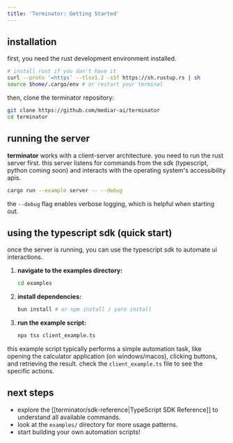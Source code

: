 ```yaml
---
title: 'Terminator: Getting Started'
---
```


## installation

first, you need the rust development environment installed.

```bash
# install rust if you don't have it
curl --proto '=https' --tlsv1.2 -sSf https://sh.rustup.rs | sh
source $home/.cargo/env # or restart your terminal
```

then, clone the terminator repository:

```bash
git clone https://github.com/mediar-ai/terminator
cd terminator
```

## running the server

**terminator** works with a client-server architecture. you need to run the rust server first. this server listens for commands from the sdk (typescript, python coming soon) and interacts with the operating system's accessibility apis.

```bash
cargo run --example server -- --debug
```

the `--debug` flag enables verbose logging, which is helpful when starting out.

## using the typescript sdk (quick start)

once the server is running, you can use the typescript sdk to automate ui interactions.

1.  **navigate to the examples directory:**
    ```bash
    cd examples
    ```
2.  **install dependencies:**
    ```bash
    bun install # or npm install / yarn install
    ```
3.  **run the example script:**
    ```bash
    npx tsx client_example.ts
    ```

this example script typically performs a simple automation task, like opening the calculator application (on windows/macos), clicking buttons, and retrieving the result. check the `client_example.ts` file to see the specific actions.

## next steps

*   explore the [[terminator/sdk-reference|TypeScript SDK Reference]] to understand all available commands.
*   look at the `examples/` directory for more usage patterns.
*   start building your own automation scripts! 
